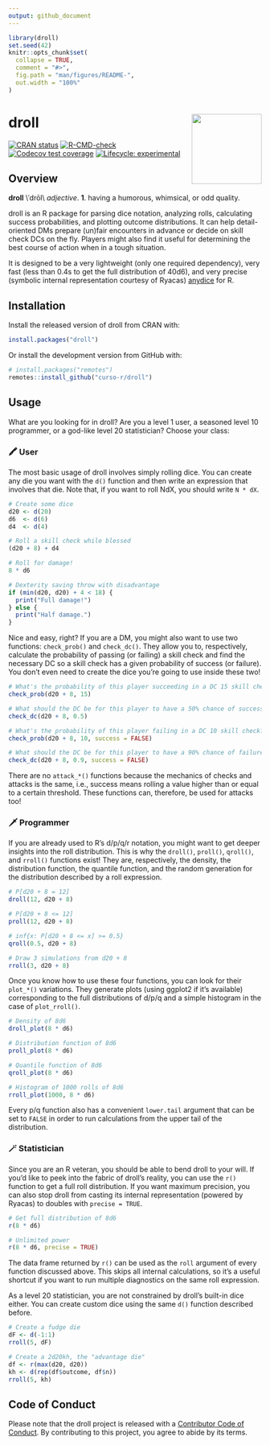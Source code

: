 ```yaml
---
output: github_document
---
```


<!-- README.md is generated from README.Rmd. Please edit that file -->

```r
library(droll)
set.seed(42)
knitr::opts_chunk$set(
  collapse = TRUE,
  comment = "#>",
  fig.path = "man/figures/README-",
  out.width = "100%"
)
```

# droll <a href='https://curso-r.com/'><img src='man/figures/logo.png' align="right" height="139" /></a>

<!-- badges: start -->
[![CRAN status](https://www.r-pkg.org/badges/version/droll)](https://CRAN.R-project.org/package=droll)
[![R-CMD-check](https://github.com/curso-r/droll/workflows/Check/badge.svg)](https://github.com/curso-r/droll/actions)
[![Codecov test coverage](https://codecov.io/gh/curso-r/droll/branch/main/graph/badge.svg)](https://codecov.io/gh/curso-r/droll?branch=master)
[![Lifecycle: experimental](https://img.shields.io/badge/lifecycle-experimental-orange.svg)](https://lifecycle.r-lib.org/articles/stages.html#experimental)
<!-- badges: end -->

## Overview

**droll** \\ˈdrōl\\ _adjective_. **1**. having a humorous, whimsical, or odd
quality.

droll is an R package for parsing dice notation, analyzing rolls, calculating
success probabilities, and plotting outcome distributions. It can help
detail-oriented DMs prepare (un)fair encounters in advance or decide on skill
check DCs on the fly. Players might also find it useful for determining the
best course of action when in a tough situation.

It is designed to be a very lightweight (only one required dependency), very
fast (less than 0.4s to get the full distribution of 40d6), and very precise
(symbolic internal representation courtesy of Ryacas)
[anydice](https://anydice.com/) for R.

## Installation

Install the released version of droll from CRAN with:

``` r
install.packages("droll")
```

Or install the development version from GitHub with:

``` r
# install.packages("remotes")
remotes::install_github("curso-r/droll")
```

## Usage

What are you looking for in droll? Are you a level 1 user, a seasoned
level 10 programmer, or a god-like level 20 statistician? Choose your class:

### 🖍️ User

The most basic usage of droll involves simply rolling dice. You can create any
die you want with the `d()` function and then write an expression that involves
that die. Note that, if you want to roll NdX, you should write `N * dX`.

```r
# Create some dice
d20 <- d(20)
d6  <- d(6)
d4  <- d(4)

# Roll a skill check while blessed
(d20 + 8) + d4

# Roll for damage!
8 * d6

# Dexterity saving throw with disadvantage
if (min(d20, d20) + 4 < 18) {
  print("Full damage!")
} else {
  print("Half damage.")
}
```

Nice and easy, right? If you are a DM, you might also want to use two
functions: `check_prob()` and `check_dc()`. They allow you to, respectively,
calculate the probability of passing (or failing) a skill check and find the
necessary DC so a skill check has a given probability of success (or failure).
You don't even need to create the dice you're going to use inside these two!

```r
# What's the probability of this player succeeding in a DC 15 skill check?
check_prob(d20 + 8, 15)

# What should the DC be for this player to have a 50% chance of success?
check_dc(d20 + 8, 0.5)

# What's the probability of this player failing in a DC 10 skill check?
check_prob(d20 + 8, 10, success = FALSE)

# What should the DC be for this player to have a 90% chance of failure?
check_dc(d20 + 8, 0.9, success = FALSE)
```

There are no `attack_*()` functions because the mechanics of checks and attacks
is the same, i.e., success means rolling a value higher than or equal to a
certain threshold. These functions can, therefore, be used for attacks too!

### 🗡️ Programmer

If you are already used to R's d/p/q/r notation, you might want to get deeper
insights into the roll distribution. This is why the `droll()`, `proll()`,
`qroll()`, and `rroll()` functions exist! They are, respectively, the density,
the distribution function, the quantile function, and the random generation for
the distribution described by a roll expression.

```r
# P[d20 + 8 = 12]
droll(12, d20 + 8)

# P[d20 + 8 <= 12]
proll(12, d20 + 8)

# inf{x: P[d20 + 8 <= x] >= 0.5}
qroll(0.5, d20 + 8)

# Draw 3 simulations from d20 + 8 
rroll(3, d20 + 8)
```

Once you know how to use these four functions, you can look for their
`plot_*()` variations. They generate plots (using ggplot2 if it's available)
corresponding to the full distributions of d/p/q and a simple histogram in the
case of `plot_rroll()`.

```r
# Density of 8d6
droll_plot(8 * d6)

# Distribution function of 8d6
proll_plot(8 * d6)

# Quantile function of 8d6
qroll_plot(8 * d6)

# Histogram of 1000 rolls of 8d6
rroll_plot(1000, 8 * d6)
```

Every p/q function also has a convenient `lower.tail` argument that can be set
to `FALSE` in order to run calculations from the upper tail of the distribution.

### 🪄 Statistician

Since you are an R veteran, you should be able to bend droll to your will. If
you'd like to peek into the fabric of droll's reality, you can use the `r()`
function to get a full roll distribution. If you want maximum precision, you
can also stop droll from casting its internal representation (powered by
Ryacas) to doubles with `precise = TRUE`.

```r
# Get full distribution of 8d6
r(8 * d6)

# Unlimited power
r(8 * d6, precise = TRUE)
```

The data frame returned by `r()` can be used as the `roll` argument of every
function discussed above. This skips all internal calculations, so it's a useful
shortcut if you want to run multiple diagnostics on the same roll expression.

As a level 20 statistician, you are not constrained by droll's built-in dice
either. You can create custom dice using the same `d()` function described
before.

```r
# Create a fudge die
dF <- d(-1:1)
rroll(5, dF)

# Create a 2d20kh, the "advantage die"
df <- r(max(d20, d20))
kh <- d(rep(df$outcome, df$n))
rroll(5, kh)
```

## Code of Conduct

Please note that the droll project is released with a
[Contributor Code of Conduct](https://contributor-covenant.org/version/2/0/CODE_OF_CONDUCT.html).
By contributing to this project, you agree to abide by its terms.
